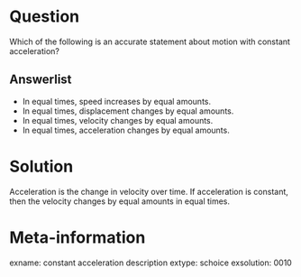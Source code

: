 Question
========
Which of the following is an accurate statement about motion with constant acceleration?

Answerlist
----------
* In equal times, speed increases by equal amounts.
* In equal times, displacement changes by equal amounts.
* In equal times, velocity changes by equal amounts.
* In equal times, acceleration changes by equal amounts.

Solution
========
Acceleration is the change in velocity over time. If acceleration is constant, then the velocity changes by equal amounts in equal times.

Meta-information
================
exname: constant acceleration description
extype: schoice
exsolution: 0010

